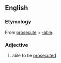 ==English==

===Etymology===
From [[prosecute]] + [[-able]].

===Adjective===
{{en-adj}}

# able to be [[prosecute]]d